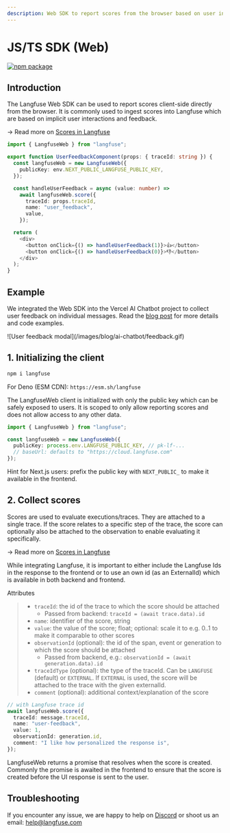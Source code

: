 ```yaml
---
description: Web SDK to report scores from the browser based on user interactions and feedback
---
```



# JS/TS SDK (Web)

[![npm package](https://img.shields.io/npm/v/langfuse?style=flat-square)](https://www.npmjs.com/package/langfuse)

## Introduction

The Langfuse Web SDK can be used to report scores client-side directly from the browser. It is commonly used to ingest scores into Langfuse which are based on implicit user interactions and feedback.

→ Read more on [Scores in Langfuse](/docs/scores)

```typescript {1, 9, 17-18} filename="UserFeedbackComponent.tsx"
import { LangfuseWeb } from "langfuse";

export function UserFeedbackComponent(props: { traceId: string }) {
  const langfuseWeb = new LangfuseWeb({
    publicKey: env.NEXT_PUBLIC_LANGFUSE_PUBLIC_KEY,
  });

  const handleUserFeedback = async (value: number) =>
    await langfuseWeb.score({
      traceId: props.traceId,
      name: "user_feedback",
      value,
    });

  return (
    <div>
      <button onClick={() => handleUserFeedback(1)}>👍</button>
      <button onClick={() => handleUserFeedback(0)}>👎</button>
    </div>
  );
}
```

## Example

We integrated the Web SDK into the Vercel AI Chatbot project to collect user feedback on individual messages. Read the [blog post](/blog/showcase-llm-chatbot) for more details and code examples.

<div className="max-w-2xl overflow-hidden mt-6 rounded-xl shadow-lg ring-1 ring-slate-700">
  ![User feedback modal](/images/blog/ai-chatbot/feedback.gif)
</div>

## 1. Initializing the client

```sh npm2yarn
npm i langfuse
```

For Deno (ESM CDN): `https://esm.sh/langfuse`

The LangfuseWeb client is initialized with only the public key which can be safely exposed to users. It is scoped to only allow reporting scores and does not allow access to any other data.

```typescript filename="frontend.ts"
import { LangfuseWeb } from "langfuse";

const langfuseWeb = new LangfuseWeb({
  publicKey: process.env.LANGFUSE_PUBLIC_KEY, // pk-lf-...
  // baseUrl: defaults to "https://cloud.langfuse.com"
});
```

Hint for Next.js users: prefix the public key with `NEXT_PUBLIC_` to make it available in the frontend.

## 2. Collect scores

Scores are used to evaluate executions/traces. They are attached to a single trace. If the score relates to a specific step of the trace, the score can optionally also be attached to the observation to enable evaluating it specifically.

→ Read more on [Scores in Langfuse](/docs/scores)


<Callout type="info" emoji="ℹ️">
  While integrating Langfuse, it is important to either include the Langfuse Ids
  in the response to the frontend or to use an own id (as an ExternalId) which
  is available in both backend and frontend.
</Callout>

Attributes

> - `traceId`: the id of the trace to which the score should be attached
>   - Passed from backend: `traceId = (await trace.data).id`
> - `name`: identifier of the score, string
> - `value`: the value of the score; float; optional: scale it to e.g. 0..1 to make it comparable to other scores
> - `observationId` (optional): the id of the span, event or generation to which the score should be attached
>   - Passed from backend, e.g.: `observationId = (await generation.data).id`
> - `traceIdType` (optional): the type of the traceId. Can be `LANGFUSE` (default) or `EXTERNAL`. If `EXTERNAL` is used, the score will be attached to the trace with the given externalId.
> - `comment` (optional): additional context/explanation of the score

```typescript filename="frontend.ts"
// with Langfuse trace id
await langfuseWeb.score({
  traceId: message.traceId,
  name: "user-feedback",
  value: 1,
  observationId: generation.id,
  comment: "I like how personalized the response is",
});
```

LangfuseWeb returns a promise that resolves when the score is created. Commonly the promise is awaited in the frontend to ensure that the score is created before the UI response is sent to the user.

## Troubleshooting

If you encounter any issue, we are happy to help on [Discord](https://discord.gg/7NXusRtqYU) or shoot us an email: help@langfuse.com
